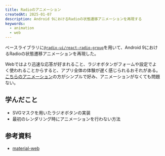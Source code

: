 ```yaml
---
title: Radioのアニメーション
createdAt: 2025-01-07
description: Android 9におけるRadioの状態遷移アニメーションを再現する
keywords:
  - animation
  - web
---
```


ベースライブラリに[`@radix-ui/react-radio-group`](https://www.radix-ui.com/primitives/docs/components/radio-group)を用いて、Android 9におけるRadioの状態遷移アニメーションを再現した。

<ShowcaseCard>
  <RadioAnimationDemo />
</ShowcaseCard>

Webではより迅速な応答が好まれること、ラジオボタンがフォームや設定でよく使われることからすると、アプリ全体の体験が遅く感じられるおそれがある。
[こちらのアニメーション](https://material-web.dev/components/radio/)の方がシンプルで好み、アニメーションがなくても問題ない。

## 学んだこと

- SVGマスクを用いたラジオボタンの実装
- 最初のレンダリング時にアニメーションを行わない方法

## 参考資料

- [material-web](https://github.com/material-components/material-web/tree/main/radio)
